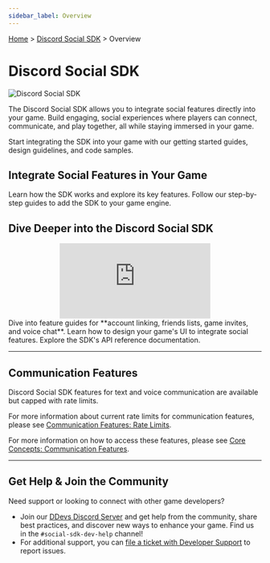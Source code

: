 ```yaml
---
sidebar_label: Overview
---
```

[Home](/docs/intro) > [Discord Social SDK](/docs/discord-social-sdk/overview) > Overview

# Discord Social SDK

![Discord Social SDK](images/social-sdk/overview/social_sdk_header.png)

The Discord Social SDK allows you to integrate social features directly into your game. Build engaging, social experiences where players can connect, communicate, and play together, all while staying immersed in your game.

Start integrating the SDK into your game with our getting started guides, design guidelines, and code samples.

## Integrate Social Features in Your Game

<Container>
  <Card title="Core Concepts" link="/docs/discord-social-sdk/core-concepts" icon="GameControllerIcon">
    Learn how the SDK works and explore its key features.
  </Card>
  <Card title="Getting Started Guides" link="/docs/discord-social-sdk/getting-started" icon="CompassIcon">
    Follow our step-by-step guides to add the SDK to your game engine.
  </Card>
</Container>

## Dive Deeper into the Discord Social SDK

<center>
    <iframe style={{width: '50%', maxWidth: 560, height: 315, paddingBottom: "20px"}}
            src="https://www.youtube.com/embed/voEc21roLas?si=DBc_jBIJHqMtoDYc"
            title="YouTube video player" frameborder="0"
            allow="accelerometer; autoplay; clipboard-write; encrypted-media; gyroscope; picture-in-picture; web-share"
            referrerpolicy="strict-origin-when-cross-origin" allowfullscreen></iframe>
</center>

<Container>
  <Card title="Development Guides" link="/docs/discord-social-sdk/development-guides" icon="WrenchIcon">
    Dive into feature guides for **account linking, friends lists, game invites, and voice chat**.
  </Card>
  <Card title="Design Guidelines" link="/docs/discord-social-sdk/design-guidelines" icon="PaintPaletteIcon">
    Learn how to design your game's UI to integrate social features.
  </Card>
  <Card title="SDK Reference Docs" link="https://discord.com/developers/docs/social-sdk/index.html" icon="BrowserIcon">
    Explore the SDK's API reference documentation.
  </Card>
</Container>



---

## Communication Features
Discord Social SDK features for text and voice communication are available but capped with rate limits.

For more information about current rate limits for communication features,
please see [Communication Features: Rate Limits](/docs/discord-social-sdk/core-concepts/communication-features#rate-limits).

For more information on how to access these features, please see [Core Concepts: Communication Features](/docs/discord-social-sdk/core-concepts/communication-features).

---

## Get Help & Join the Community

Need support or looking to connect with other game developers?

- Join our [DDevs Discord Server](https://discord.gg/discord-developers) and get help from the community, share best practices, and discover new ways to enhance your game. Find us in the `#social-sdk-dev-help` channel!
- For additional support, you can [file a ticket with Developer Support](https://dis.gd/social-sdk) to report issues.